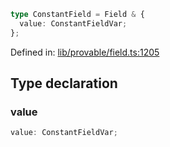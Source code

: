 ```ts
type ConstantField = Field & {
  value: ConstantFieldVar;
};
```

Defined in: [lib/provable/field.ts:1205](https://github.com/o1-labs/o1js/blob/df1ff77af12d7cbbed4a6167f02815fad4f0dceb/src/lib/provable/field.ts#L1205)

## Type declaration

### value

```ts
value: ConstantFieldVar;
```
